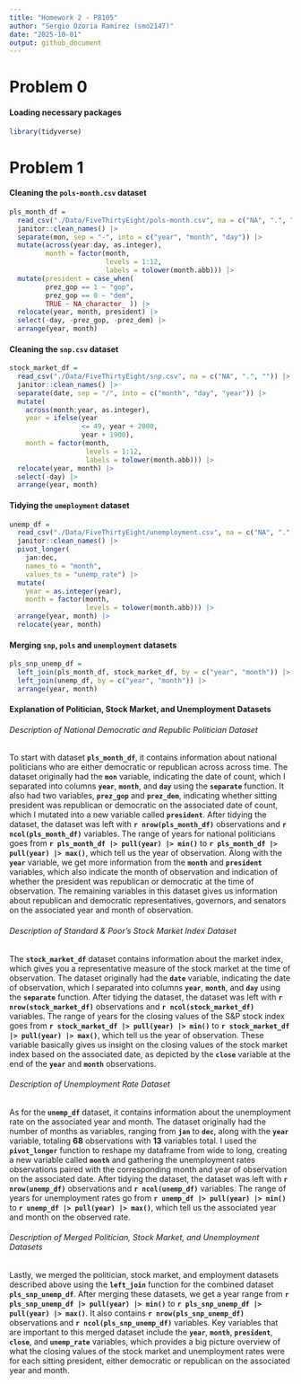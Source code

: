 ```yaml
---
title: "Homework 2 - P8105"
author: "Sergio Ozoria Ramírez (smo2147)"
date: "2025-10-01"
output: github_document
---
```


# Problem 0

#### Loading necessary packages

```r
library(tidyverse)
```

# Problem 1

#### Cleaning the `pols-month.csv` dataset 

```r
pls_month_df =
  read_csv("./Data/FiveThirtyEight/pols-month.csv", na = c("NA", ".", "")) |> 
  janitor::clean_names() |> 
  separate(mon, sep = "-", into = c("year", "month", "day")) |>
  mutate(across(year:day, as.integer),
         month = factor(month,
                        levels = 1:12,
                        labels = tolower(month.abb))) |> 
  mutate(president = case_when(
         prez_gop == 1 ~ "gop",
         prez_gop == 0 ~ "dem",
         TRUE ~ NA_character_ )) |> 
  relocate(year, month, president) |> 
  select(-day, -prez_gop, -prez_dem) |> 
  arrange(year, month)
```

#### Cleaning the `snp.csv` dataset 

```r
stock_market_df =
  read_csv("./Data/FiveThirtyEight/snp.csv", na = c("NA", ".", "")) |> 
  janitor::clean_names() |> 
  separate(date, sep = "/", into = c("month", "day", "year")) |> 
  mutate(
    across(month:year, as.integer),
    year = ifelse(year 
                  <= 49, year + 2000, 
                  year + 1900),
    month = factor(month, 
                   levels = 1:12, 
                   labels = tolower(month.abb))) |> 
  relocate(year, month) |> 
  select(-day) |> 
  arrange(year, month)
```

#### Tidying the `umeployment` dataset

```r
unemp_df =
  read_csv("./Data/FiveThirtyEight/unemployment.csv", na = c("NA", ".", "")) |> 
  janitor::clean_names() |> 
  pivot_longer(
    jan:dec,
    names_to = "month",
    values_to = "unemp_rate") |> 
  mutate(
    year = as.integer(year),
    month = factor(month,
                   levels = tolower(month.abb))) |> 
  arrange(year, month) |> 
  relocate(year, month)
```

#### Merging `snp`, `pols` and `unemployment` datasets

```r
pls_snp_unemp_df =
  left_join(pls_month_df, stock_market_df, by = c("year", "month")) |>
  left_join(unemp_df, by = c("year", "month")) |> 
  arrange(year, month)
```

#### Explanation of Politician, Stock Market, and Unemployment Datasets

###### Description of National Democratic and Republic Politician Dataset

To start with dataset **`pls_month_df`**, it contains information about national politicians who are either democratic or republican across across time. The dataset originally had the **`mon`** variable, indicating the date of count, which I separated into columns **`year`**, **`month`**, and **`day`** using the **`separate`** function. It also had two variables, **`prez_gop`** and **`prez_dem`**, indicating whether sitting president was republican or democratic on the associated date of count, which I mutated into a new variable called **`president`**. After tidying the dataset, the dataset was left with **`r nrow(pls_month_df)`** observations and **`r ncol(pls_month_df)`** variables. The range of years for national politicians goes from **`r pls_month_df |> pull(year) |> min()`** to **`r pls_month_df |> pull(year) |> max()`**, which tell us the year of observation. Along with the **`year`** variable, we get more information from the **`month`** and **`president`** variables, which also indicate the month of observation and indication of whether the president was republican or democratic at the time of observation. The remaining variables in this dataset gives us information about republican and democratic representatives, governors, and senators on the associated year and month of observation. 

###### Description of Standard & Poor’s Stock Market Index Dataset

The **`stock_market_df`** dataset contains information about the market index, which gives you a representative measure of the stock market at the time of observation. The dataset originally had the **`date`** variable, indicating the date of observation, which I separated into columns **`year`**, **`month`**, and **`day`** using the **`separate`** function. After tidying the dataset, the dataset was left with **`r nrow(stock_market_df)`** observations and **`r ncol(stock_market_df)`** variables.  The range of years for the closing values of the S&P stock index goes from **`r stock_market_df |> pull(year) |> min()`** to **`r stock_market_df |> pull(year) |> max()`**, which tell us the year of observation. These variable basically gives us insight on the closing values of the stock market index based on the associated date, as depicted by the **`close`** variable at the end of the **`year`** and **`month`** observations. 

###### Description of Unemployment Rate Dataset

As for the **`unemp_df`** dataset, it contains information about the unemployment rate on the associated year and month. The dataset originally had the number of months as variables, ranging from **`jan`** to **`dec`**, along with the **`year`** variable, totaling **68** observations with **13** variables total. I used the **`pivot_longer`** function to reshape my dataframe from wide to long, creating a new variable called **`month`** and gathering the unemployment rates observations paired with the corresponding month and year of observation on the associated date. After tidying the dataset, the dataset was left with **`r nrow(unemp_df)`** observations and **`r ncol(unemp_df)`** variables.  The range of years for unemployment rates go from **`r unemp_df |> pull(year) |> min()`** to **`r unemp_df |> pull(year) |> max()`**, which tell us the associated year and month on the observed rate.

###### Description of Merged Politician, Stock Market, and Unemployment Datasets

Lastly, we merged the politician, stock market, and employment datasets described above using the **`left_join`** function for the combined dataset **`pls_snp_unemp_df`**. After merging these datasets, we get a year range from  **`r pls_snp_unemp_df |> pull(year) |> min()`** to **`r pls_snp_unemp_df |> pull(year) |> max()`**. It also contains **`r nrow(pls_snp_unemp_df)`**  observations and **`r ncol(pls_snp_unemp_df)`** variables. Key variables that are important to this merged dataset include the **`year`**, **`month`**, **`president`**, **`close`**, and **`unemp_rate`** variables, which provides a big picture overview of what the closing values of the stock market and unemployment rates were for each sitting president, either democratic or republican on the associated year and month.
